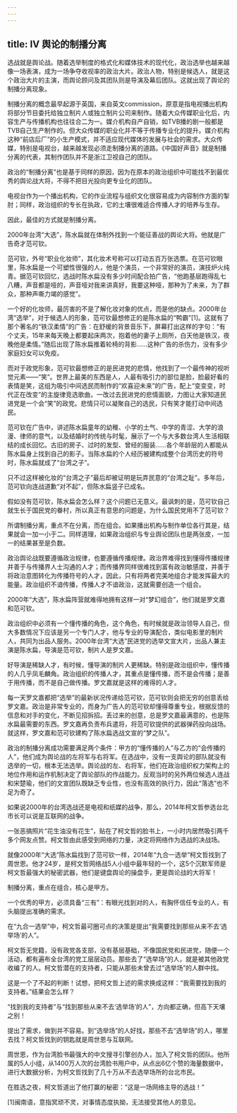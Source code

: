 ```yaml
---
---
---
```

title: Ⅳ 舆论的制播分离
---

选战就是舆论战。随着选举制度的格式化和媒体技术的现代化，政治选举也越来越像一场表演，成为一场争夺收视率的政治大片。政治人物，特别是候选人，就是这个政治大片的主演，而舆论顾问及其团队则是导演及幕后团队。这就出现了舆论的制播分离现象。

制播分离的概念最早起源于英国，来自英文commission，原意是指电视播出机构将部分节目委托给独立制片人或独立制片公司来制作。随着大众传媒职业化后，内容生产与传播机构也往往合二为一。媒介机构自产自销，如TVB播的剧一般都是TVB自己生产制作的。但大众传媒的职业化并不等于传播专业化的提升。媒介机构这种“前店后厂”的小生产模式，并不适应现代媒体的发展与社会的需求。大众传媒，特别是电视台，越来越发现必须走制播分离的道路。《中国好声音》就是制播分离的代表，其制作团队并不是浙江卫视自己的团队。

政治的“制播分离”也是基于同样的原因，因为在原本的政治组织中可能找不到最优秀的舆论战大将，不得不把目光投向更专业化的团队。

电视台作为一个播出机构，它的作业流程与组织文化很容易成为内容制作方面的掣肘；同样，政治组织的专长在执政，它的土壤很难适合传播人才的培养与生存。

因此，最佳的方式就是制播分离。

2000年台湾“大选”，陈水扁就在体制外找到一个能征善战的舆论大将。他就是广告奇才范可钦。

范可钦，外号“职业化妆师”，其化妆术号称可以打动五百万张选票。在范可钦眼里，陈水扁是一个可塑性很强的人，他是个演员，一个非常好的演员，演技炉火纯青。据范可钦回忆，选战时陈水扁没有多少时间配合拍广告，“他跑基层跑得乱七八糟，声音都是哑的，声音哑对我来讲真好，我要这种哑，那种为了未来，为了群众，那种声嘶力竭的感觉”。

一个好的化妆师，最厉害的不是了解化妆对象的优点，而是他的缺点。2000年台湾“选举”，对于候选人的形象，范可钦最想修正的是陈水扁的“鸭霸”[1]。这就有了那个著名的“铁汉柔情”的广告：在舒缓的背景音乐下，屏幕打出这样的字句：“有个丈夫，15年来每天晚上都要起床两次，抱着他的妻子上厕所，白天他是铁汉，夜晚他是柔情。”随后出现了陈水扁推着轮椅的背影……这种广告的杀伤力，没有多少家庭妇女可以免疫。

而对于政党形象，范可钦最想修正的是民进党的悲情，他找到了一个最传神的视听觉元素——“笑”。世界上最美的东西是人，人最有吸引力的部位是脸，脸最好看的表情是笑，这组为吸引中间选民而制作的“欢喜迎未来”的广告，配上“变变变，时代正在改变”的主旋律竞选歌曲，一改过去民进党的悲情面貌，力图让大家知道民进党是一个会“笑”的政党。悲情只可以凝聚自己的选民，只有笑才能打动中间选民。

范可钦在广告中，讲述陈水扁童年的幼稚、小学的土气、中学的青涩、大学的浪漫、律师的意气，以及结婚时的传统与时髦，展示了一个与大多数台湾人生活相联结的成长回忆。古旧的房子、过时的发型、曾经的服装……各个年龄层的人都能从陈水扁身上找到自己的影子。当陈水扁的个人经历被建构成整个台湾历史的符号时，陈水扁就成了“台湾之子”。

只不过这样被化妆的“台湾之子”最后却被证明是玩弄民意的“台湾之耻”。多年后，范可钦向连战道歉“对不起”，但陈水扁竖子已成名。

假如没有范可钦，陈水扁会怎么样？这个问题已无意义。最讽刺的是，范可钦自己就生长于国民党的眷村，所以真正有意思的问题是，为什么国民党用不了范可钦？

所谓制播分离，重点不在分离，而在组合。如果播出机构与制作单位各行其是，结果就会一加一小于二。同样道理，如果政治组织与专业舆论团队也是两张皮，一加一的结果甚至是负数。

政治舆论战既要遵循政治规律，也要遵循传播规律。政治界难得找到懂得传播规律并善于与传播界人士沟通的人才；而传播界同样很难找到富有政治敏感度，并善于将政治意图转化为传播符号的人才，因此，只有将两者完美地组合才能发挥最大的能量。政治组织不谙传播，传播人才不谙政治，这就需要创造一个组合。

2000年“大选”，陈水扁阵营就难得地拥有这样一对“梦幻组合”，他们就是罗文嘉和范可钦。

政治组织中必须有一个懂传播的角色，这个角色，有时候就是政治领导人自己，但大多数情况下应该是另一个专门人才，他与专业的导演配合，类似电影里的制片人，共同为出品人服务。2000年台湾“大选”民进党的选举文宣大片，出品人兼主演是陈水扁，导演是范可钦，制片人是罗文嘉。

好导演是稀缺人才，有时候，懂导演的制片人更稀缺。特别是政治组织中，懂传播的人几乎凤毛麟角。政治组织的传播人才，其重点是懂传播，而不是会传播；是善于用传播，而不是自己做传播。罗文嘉就是这样的难得的人才。

每一天罗文嘉都把“选举”的最新状况传递给范可钦，范可钦则会把无穷的创意丢给罗文嘉。政治是非常专业的，而身为广告人的范可钦却懂得尊重专业，根据反馈的信息和对手的变化，不断见招拆招。丢过来的创意，总是罗文嘉最满意的，也是陈水扁最需要的东西。罗文嘉再负责布兵遣将，将范可钦提供的武器弹药投向战场。就这样，罗文嘉和范可钦建构了陈水扁选战文宣的“梦之队”。

政治的制播分离成功需要满足两个条件：甲方的“懂传播的人”与乙方的“会传播的人”，他们成为舆论战的左将军与右将军。在选战中，没有一支舆论的部队就没有选举的一切，根本无法选举。舆论战的左、右将军，他们在政治组织权力架构上的地位作用和运作机制决定了舆论部队的作战能力。反观当时的另外两位候选人连战和宋楚瑜，他们的文宣团队既缺乏专业性，也没有高效的执行力，因此“落选”也不足为奇了。

如果说2000年的台湾选战还是电视和纸媒的战争，那么，2014年柯文哲参选台北市长可以说是互联网的战争。

一张恶搞照片“花生油没有花生”，贴在了柯文哲的脸书上，一小时内居然吸引两千多个网友点赞。柯文哲由此感受到网络的力量，决定将网络作为选战的决战场。

就像2000年“大选”陈水扁找到了范可钦一样，2014年“九合一选举”柯文哲找到了周世恩。他才24岁，是柯文哲网络战5人小组中最年轻的一个，这5个沉默军师是柯文哲最强大的秘密武器，他们是键盘舆论的操盘手，更是舆论战的大将军！

制播分离，重点在组合，核心是甲方。

一个优秀的甲方，必须具备“三有”：有眼光找到对的人，有胸怀信任专业的人，有头脑提出准确的需求。

在“九合一选举”中，柯文哲最可圈可点的决策是提出“我需要找到那些从来不去‘选举场’的人”。

柯文哲无党籍，没有政党各支部，没有基层基础，不像国民党和民进党，随便一个活动，都有遍布全台湾的党工层层动员。那些去了“选举场”的人，就是被其他政党收编了的人。柯文哲潜在的支持者，只能从那些未曾去过“选举场”的人群中找。

这是一个了不起的判断！试想，把柯文哲上述的需求换成这样：“我需要找到我的支持者。”结果会怎么样？

“找到我的支持者”与“找到那些从来不去‘选举场’的人”，方向都正确，但高下天壤之别！

提出了需求，做到并不容易。到“选举场”的人好找，那些不去“选举场”的人，哪里去找？柯文哲找到的钥匙就是周世恩与互联网。

周世恩，作为台湾脸书最强大的中文搜寻引擎创办人，加入了柯文哲的团队。他所属的5人小组，从1400万人次的台湾脸书用户中，从点出6亿个赞的海量数据中，进行大数据分析，为柯文哲找到了几十万从不去选举场所的台北市民。

在胜选之夜，柯文哲道出了他打赢的秘密：“这是一场网络主导的选战！”

[1]闽南语，意指冥顽不灵，对事情态度执拗，无法接受其他人的意见。